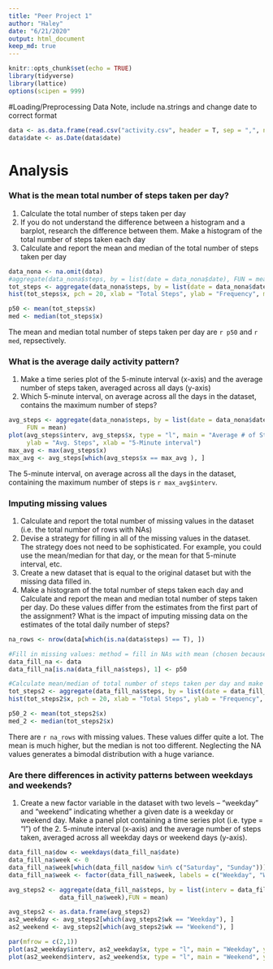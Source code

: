 ```yaml
---
title: "Peer Project 1"
author: "Haley"
date: "6/21/2020"
output: html_document
keep_md: true
---
```


```r
knitr::opts_chunk$set(echo = TRUE)
library(tidyverse)
library(lattice)
options(scipen = 999)
```

#Loading/Preprocessing Data
Note, include na.strings and change date to correct format
```r
data <- as.data.frame(read.csv("activity.csv", header = T, sep = ",", na.strings = "NA"))
data$date <- as.Date(data$date)
```

# Analysis
### What is the mean total number of steps taken per day? 
1. Calculate the total number of steps taken per day
2. If you do not understand the difference between a histogram and a barplot, research the difference between them. Make a histogram of the total number of steps taken each day
3. Calculate and report the mean and median of the total number of steps taken per day
```r
data_nona <- na.omit(data)
#aggregate(data_nona$steps, by = list(date = data_nona$date), FUN = mean)
tot_steps <- aggregate(data_nona$steps, by = list(date = data_nona$date), FUN = sum)
hist(tot_steps$x, pch = 20, xlab = "Total Steps", ylab = "Frequency", main = "Frequency of Daily Steps")

p50 <- mean(tot_steps$x)
med <- median(tot_steps$x)
```

The mean and median total number of steps taken per day are `r p50` and `r med`, repsectively. 

### What is the average daily activity pattern?
1. Make a time series plot of the 5-minute interval (x-axis) and the average number of steps taken, averaged across all days (y-axis)
2. Which 5-minute interval, on average across all the days in the dataset, contains the maximum number of steps?

``` r
avg_steps <- aggregate(data_nona$steps, by = list(date = data_nona$date, interv = data_nona$interval),
     FUN = mean)
plot(avg_steps$interv, avg_steps$x, type = "l", main = "Average # of Steps Taken, Avg. Across All Days", 
     ylab = "Avg. Steps", xlab = "5-Minute interval")
max_avg <- max(avg_steps$x)
max_avg <- avg_steps[which(avg_steps$x == max_avg ), ]
```
The 5-minute interval, on average across all the days in the dataset, containing the maximum number
of steps is `r max_avg$interv`. 

### Imputing missing values
1. Calculate and report the total number of missing values in the dataset (i.e. the total number of rows with \color{red}{\verb|NA|}NAs)
2. Devise a strategy for filling in all of the missing values in the dataset. The strategy does not need to be sophisticated. For example, you could use the mean/median for that day, or the mean for that 5-minute interval, etc.
3. Create a new dataset that is equal to the original dataset but with the missing data filled in.
4. Make a histogram of the total number of steps taken each day and Calculate and report the mean and median total number of steps taken per day. Do these values differ from the estimates from the first part of the assignment? What is the impact of imputing missing data on the estimates of the total daily number of steps?

```r
na_rows <- nrow(data[which(is.na(data$steps) == T), ])

#Fill in missing values: method = fill in NAs with mean (chosen because mean/median were so similar)
data_fill_na <- data
data_fill_na[is.na(data_fill_na$steps), 1] <- p50

#Calculate mean/median of total number of steps taken per day and make histogram 
tot_steps2 <- aggregate(data_fill_na$steps, by = list(date = data_fill_na$date), FUN = sum)
hist(tot_steps2$x, pch = 20, xlab = "Total Steps", ylab = "Frequency", main = "Frequency of Daily Steps")

p50_2 <- mean(tot_steps2$x)
med_2 <- median(tot_steps2$x)
```
There are `r na_rows` with missing values. These values differ quite a lot. The mean is much higher, 
but the median is not too different. Neglecting the NA values generates a bimodal distribution with 
a huge variance. 


### Are there differences in activity patterns between weekdays and weekends?
1. Create a new factor variable in the dataset with two levels – “weekday” and “weekend” indicating whether a given date is a weekday or weekend day.
Make a panel plot containing a time series plot (i.e. \color{red}{\verb|type = "l"|}type = "l") of the 2. 5-minute interval (x-axis) and the average number of steps taken, averaged across all weekday days or weekend days (y-axis). 

```r
data_fill_na$dow <- weekdays(data_fill_na$date)
data_fill_na$week <- 0
data_fill_na$week[which(data_fill_na$dow %in% c("Saturday", "Sunday"))] <- 1
data_fill_na$week <- factor(data_fill_na$week, labels = c("Weekday", "Weekend"))

avg_steps2 <- aggregate(data_fill_na$steps, by = list(interv = data_fill_na$interval, wk = 
              data_fill_na$week),FUN = mean)

avg_steps2 <- as.data.frame(avg_steps2)
as2_weekday <- avg_steps2[which(avg_steps2$wk == "Weekday"), ]
as2_weekend <- avg_steps2[which(avg_steps2$wk == "Weekend"), ]

par(mfrow = c(2,1))
plot(as2_weekday$interv, as2_weekday$x, type = "l", main = "Weekday", ylab = "Avg. Steps", xlab = "")
plot(as2_weekend$interv, as2_weekend$x, type = "l", main = "Weekend", ylab = "Avg. Steps", xlab = "5-Minute interval")

```